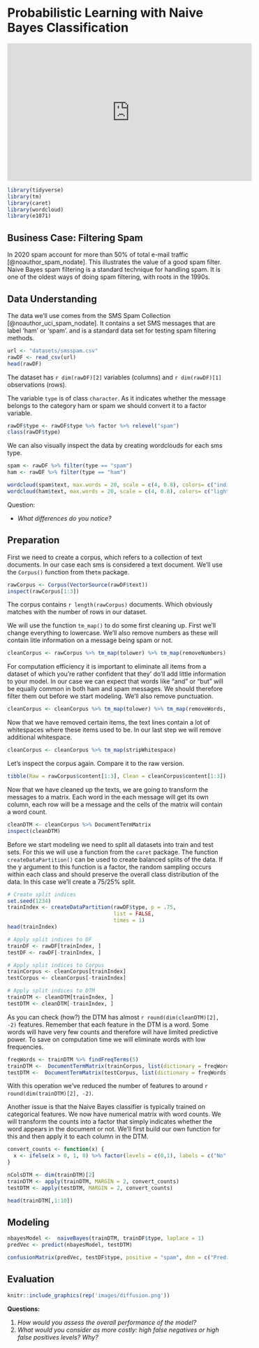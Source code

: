 # Probabilistic Learning with Naive Bayes Classification {#naivebayes}

<iframe width="560" height="315" src="https://www.youtube.com/embed/O2L2Uv9pdDA" frameborder="0" allow="accelerometer; autoplay; clipboard-write; encrypted-media; gyroscope; picture-in-picture" allowfullscreen></iframe>

```r
library(tidyverse)
library(tm)
library(caret)
library(wordcloud)
library(e1071)
```

## Business Case: Filtering Spam
In 2020 spam account for more than 50% of total e-mail traffic [@noauthor_spam_nodate]. This illustrates the value of a good spam filter. Naive Bayes spam filtering is a standard technique for handling spam. It is one of the oldest ways of doing spam filtering, with roots in the 1990s.

## Data Understanding
The data we'll use comes from the SMS Spam Collection [@noauthor_uci_spam_nodate]. It contains a set SMS messages that are label 'ham' or 'spam'. and is a standard data set for testing spam filtering methods.

```r
url <- "datasets/smsspam.csv"
rawDF <- read_csv(url)
head(rawDF)
```

The dataset has `r dim(rawDF)[2]` variables (columns) and `r dim(rawDF)[1]` observations (rows).

The variable `type` is of class `character`. As it indicates whether the message belongs to the category ham or spam we should convert it to a factor variable.

```r
rawDF$type <- rawDF$type %>% factor %>% relevel("spam")
class(rawDF$type)
```

We can also visually inspect the data by creating wordclouds for each sms type.

```r
spam <- rawDF %>% filter(type == "spam")
ham <- rawDF %>% filter(type == "ham")

wordcloud(spam$text, max.words = 20, scale = c(4, 0.8), colors= c("indianred1","indianred2","indianred3","indianred"))
wordcloud(ham$text, max.words = 20, scale = c(4, 0.8), colors= c("lightsteelblue1","lightsteelblue2","lightsteelblue3","lightsteelblue"))
```
Question:

* *What differences do you notice?*

## Preparation
First we need to create a corpus, which refers to a collection of text documents. In our case each sms is considered a text document. We'll use the `Corpus()` function from the`tm` package.

```r
rawCorpus <- Corpus(VectorSource(rawDF$text))
inspect(rawCorpus[1:3])
```

The corpus contains `r length(rawCorpus)` documents. Which obviously matches with the number of rows in our dataset.

We will use the function `tm_map()` to do some first cleaning up. First we'll change everything to lowercase. We'll also remove numbers as these will contain litle information on a message being spam or not.

```r
cleanCorpus <- rawCorpus %>% tm_map(tolower) %>% tm_map(removeNumbers)
```

For computation efficiency it is important to eliminate all items from a dataset of which you're rather confident that they' do'll add little information to your model. In our case we can expect that words like "and" or "but" will be equally common in both ham and spam messages. We should therefore filter them out before we start modeling. We'll also remove punctuation.

```r
cleanCorpus <- cleanCorpus %>% tm_map(tolower) %>% tm_map(removeWords, stopwords()) %>% tm_map(removePunctuation)
```
Now that we have removed certain items, the text lines contain a lot of whitespaces where these items used to be. In our last step we will remove additional whitespace.

```r
cleanCorpus <- cleanCorpus %>% tm_map(stripWhitespace)
```
Let's inspect the corpus again. Compare it to the raw version.

```r
tibble(Raw = rawCorpus$content[1:3], Clean = cleanCorpus$content[1:3])
```
Now that we have cleaned up the texts, we are going to transform the messages to a matrix. Each word in the each message will get its own column, each row will be a message and the cells of the matrix will contain a word count.

```r
cleanDTM <- cleanCorpus %>% DocumentTermMatrix
inspect(cleanDTM)
```

Before we start modeling we need to split all datasets into train and test sets. For this we will use a function from the `caret` package. The function `createDataPartition()` can be used to create balanced splits of the data. If the y argument to this function is a factor, the random sampling occurs within each class and should preserve the overall class distribution of the data. In this case we'll create a 75/25% split.

```r

# Create split indices
set.seed(1234)
trainIndex <- createDataPartition(rawDF$type, p = .75, 
                                  list = FALSE, 
                                  times = 1)
head(trainIndex)

# Apply split indices to DF
trainDF <- rawDF[trainIndex, ]
testDF <- rawDF[-trainIndex, ]

# Apply split indices to Corpus
trainCorpus <- cleanCorpus[trainIndex]
testCorpus <- cleanCorpus[-trainIndex]

# Apply split indices to DTM
trainDTM <- cleanDTM[trainIndex, ]
testDTM <- cleanDTM[-trainIndex, ]
```

As you can check (how?) the DTM has almost `r round(dim(cleanDTM)[2], -2)` features. Remember that each feature in the DTM is a word. Some words will have very few counts and therefore will have limited predictive power. To save on computation time we will eliminate words with low frequencies.

```r
freqWords <- trainDTM %>% findFreqTerms(5)
trainDTM <-  DocumentTermMatrix(trainCorpus, list(dictionary = freqWords))
testDTM <-  DocumentTermMatrix(testCorpus, list(dictionary = freqWords))
```

With this operation we've reduced the number of features to around `r round(dim(trainDTM)[2], -2)`.

Another issue is that the Naive Bayes classifier is typically trained on categorical features. We now have numerical matrix with word counts. We will transform the counts into a factor that simply indicates whether the word appears in the document or not. We'll first build our own function for this and then apply it to each column in the DTM.

```r
convert_counts <- function(x) {
  x <- ifelse(x > 0, 1, 0) %>% factor(levels = c(0,1), labels = c("No", "Yes"))
}

nColsDTM <- dim(trainDTM)[2]
trainDTM <- apply(trainDTM, MARGIN = 2, convert_counts)
testDTM <- apply(testDTM, MARGIN = 2, convert_counts)

head(trainDTM[,1:10])
```




## Modeling

```r
nbayesModel <-  naiveBayes(trainDTM, trainDF$type, laplace = 1)
predVec <- predict(nbayesModel, testDTM)
```

```r
confusionMatrix(predVec, testDF$type, positive = "spam", dnn = c("Prediction", "True"))
```



## Evaluation
```r
knitr::include_graphics(rep('images/diffusion.png'))
```

**Questions:** 

1. *How would you assess the overall performance of the model?*
3. *What would you consider as more costly: high false negatives or high false positives levels? Why?*



